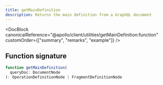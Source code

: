 ```yaml
---
title: getMainDefinition
description: Returns the main definition from a GraphQL document
---
```


<DocBlock
  canonicalReference="@apollo/client/utilities!getMainDefinition:function"
  customOrder={["summary", "remarks", "example"]}
/>

## Function signature

```ts
function getMainDefinition(
  queryDoc: DocumentNode
): OperationDefinitionNode | FragmentDefinitionNode
```